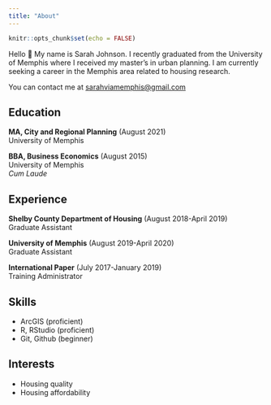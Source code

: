 ```yaml
---
title: "About"
---
```


```r
knitr::opts_chunk$set(echo = FALSE)
```

Hello 👋 My name is Sarah Johnson. I recently graduated from the University of Memphis where I received my master's in urban planning. I am currently seeking a career in the Memphis area related to housing research.

You can contact me at [sarahviamemphis\@gmail.com](mailto:sarahviamemphis@gmail.com)

## <i class="fas fa-graduation-cap"></i> Education

**MA, City and Regional Planning** (August 2021)\
University of Memphis

**BBA, Business Economics** (August 2015)\
University of Memphis\
*Cum Laude*

## <i class="fas fa-briefcase"></i> Experience

**Shelby County Department of Housing** (August 2018-April 2019)\
Graduate Assistant

**University of Memphis** (August 2019-April 2020)\
Graduate Assistant

**International Paper** (July 2017-January 2019)\
Training Administrator

## <i class="fas fa-wrench"></i> Skills

-   ArcGIS (proficient)
-   R, RStudio (proficient)
-   Git, Github (beginner)

## <i class="far fa-lightbulb"></i> Interests

-   Housing quality
-   Housing affordability
